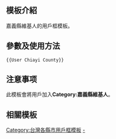 <includeonly><!-- 在這裡加入模板的保護標識 --></includeonly><noinclude>{{Documentation subpage}}</noinclude>
<!-- 在本行下編輯模板說明 -->

== 模板介紹 ==

嘉義縣維基人的用戶框模板。

== 參數及使用方法 ==

<pre>{{User Chiayi County}}</pre>

== 注意事项 ==

此模板會將用戶加入'''Category:嘉義縣維基人'''。

== 相關模板 ==

{{台灣各縣市用戶框|cat=no}}

<includeonly>
<!-- 本行下加入模板的分類 -->
[[Category:台灣各縣市用戶框模板]]
[[Category:嘉義縣|-]]
</includeonly>